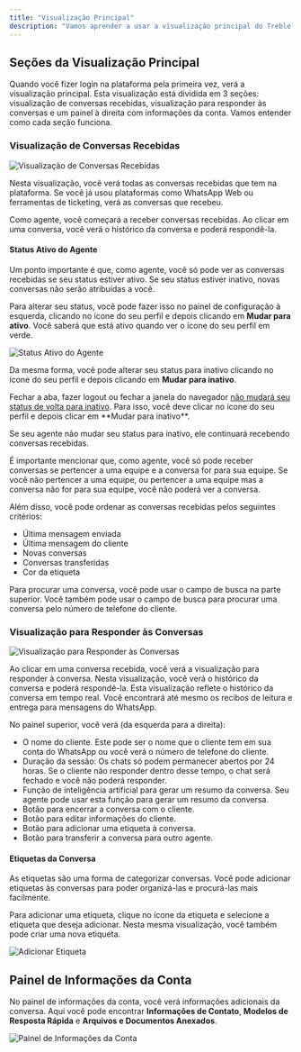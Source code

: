 ```yaml
---
title: "Visualização Principal"
description: "Vamos aprender a usar a visualização principal do Treble para responder conversas como agente e algumas das ferramentas que você pode usar."
---
```


## Seções da Visualização Principal

Quando você fizer login na plataforma pela primeira vez, verá a visualização principal. Esta visualização está dividida em 3 seções: visualização de conversas recebidas, visualização para responder às conversas e um painel à direita com informações da conta. Vamos entender como cada seção funciona.

### Visualização de Conversas Recebidas

<img src="/images/agent-left.png" alt="Visualização de Conversas Recebidas" />

Nesta visualização, você verá todas as conversas recebidas que tem na plataforma. Se você já usou plataformas como WhatsApp Web ou ferramentas de ticketing, verá as conversas que recebeu.

Como agente, você começará a receber conversas recebidas. Ao clicar em uma conversa, você verá o histórico da conversa e poderá respondê-la.

#### Status Ativo do Agente

Um ponto importante é que, como agente, você só pode ver as conversas recebidas se seu status estiver ativo. Se seu status estiver inativo, novas conversas não serão atribuídas a você.

Para alterar seu status, você pode fazer isso no painel de configuração à esquerda, clicando no ícone do seu perfil e depois clicando em **Mudar para ativo**. Você saberá que está ativo quando ver o ícone do seu perfil em verde.

<img src="/images/agent-active.gif" alt="Status Ativo do Agente" />

Da mesma forma, você pode alterar seu status para inativo clicando no ícone do seu perfil e depois clicando em **Mudar para inativo**.

<Warning>
Fechar a aba, fazer logout ou fechar a janela do navegador <u>não mudará seu status de volta para inativo</u>. Para isso, você deve clicar no ícone do seu perfil e depois clicar em **Mudar para inativo**.

Se seu agente não mudar seu status para inativo, ele continuará recebendo conversas recebidas.
</Warning>

<Note>
É importante mencionar que, como agente, você só pode receber conversas se pertencer a uma equipe e a conversa for para sua equipe. Se você não pertencer a uma equipe, ou pertencer a uma equipe mas a conversa não for para sua equipe, você não poderá ver a conversa.
</Note>

Além disso, você pode ordenar as conversas recebidas pelos seguintes critérios:

- Última mensagem enviada
- Última mensagem do cliente
- Novas conversas
- Conversas transferidas
- Cor da etiqueta

Para procurar uma conversa, você pode usar o campo de busca na parte superior. Você também pode usar o campo de busca para procurar uma conversa pelo número de telefone do cliente.

### Visualização para Responder às Conversas

<img src="/images/agent-center.png" alt="Visualização para Responder às Conversas" />

Ao clicar em uma conversa recebida, você verá a visualização para responder à conversa. Nesta visualização, você verá o histórico da conversa e poderá respondê-la. Esta visualização reflete o histórico da conversa em tempo real. Você encontrará até mesmo os recibos de leitura e entrega para mensagens do WhatsApp.

No painel superior, você verá (da esquerda para a direita):

- O nome do cliente. Este pode ser o nome que o cliente tem em sua conta do WhatsApp ou você verá o número de telefone do cliente.
- Duração da sessão: Os chats só podem permanecer abertos por 24 horas. Se o cliente não responder dentro desse tempo, o chat será fechado e você não poderá responder.
- <Icon icon="sparkles" /> Função de inteligência artificial para gerar um resumo da conversa. Seu agente pode usar esta função para gerar um resumo da conversa.
- <Icon icon="circle-check" /> Botão para encerrar a conversa com o cliente.
- <Icon icon="pencil" /> Botão para editar informações do cliente.
- <Icon icon="tag" /> Botão para adicionar uma etiqueta à conversa.
- <Icon icon="arrow-right-arrow-left" /> Botão para transferir a conversa para outro agente.

#### Etiquetas da Conversa

As etiquetas são uma forma de categorizar conversas. Você pode adicionar etiquetas às conversas para poder organizá-las e procurá-las mais facilmente.

Para adicionar uma etiqueta, clique no ícone da etiqueta e selecione a etiqueta que deseja adicionar. Nesta mesma visualização, você também pode criar uma nova etiqueta.

<img src="/images/add-label.gif" alt="Adicionar Etiqueta" />

## Painel de Informações da Conta

No painel de informações da conta, você verá informações adicionais da conversa. Aqui você pode encontrar **Informações de Contato**, **Modelos de Resposta Rápida** e **Arquivos e Documentos Anexados**.

<img src="/images/agent-right.gif" alt="Painel de Informações da Conta" /> 
